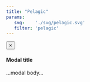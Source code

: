 ```yaml
---
title: "Pelagic"
params:
   svg:    './svg/pelagic.svg'
   filter: 'pelagic'
---
```


<div id="habitat"></div>

<script>
  // define div for tooltip
  var div = d3.select("body").append("div")
    .attr("class", "tooltip")
    .style("opacity", 0);

  d3.xml("`r params$svg`")
    .mimeType("image/svg+xml")
    .get(function(error, xml) {
      if (error) throw error;
      //document.body.appendChild(xml.documentElement);
      //d3.select("#habitat").append(xml.documentElement)
      document.getElementById('habitat').appendChild(xml.documentElement);

      // read csv
      d3.csv("./svg/paths.csv", function(error, data) {
        if (error) throw error;
        // console.log(data.columns); // ["Year", "Make", "Model", "Length"]

        // filter by habitat
        data = data.filter(function(row) {
          return row['habitat'] == '`r params$filter`';
        })

        // iterate over rows of svg paths
        data.forEach(function(d) {
          // console.log(d); // ["Year", "Make", "Model", "Length"]

          // color
          d3.selectAll(d.status_path)
            .style("fill", d.status_color);

          // link
          d3.selectAll(d.link_path)
            .attr("xlink:href", d.link)
            .attr("xlink:data-title", d.link_title)
            .attr("xlink:data-remote", "false")
            .attr("xlink:data-toggle", "modal")
            .attr("xlink:data-target", "#myModal")
            .on("mouseover", function(x) {
              div.transition()
                .duration(200)
                .style("opacity", .9);
              div.html(d.link_title + "<br/>"  + d.status_text)
                .style("left", (d3.event.pageX) + "px")
                .style("top", (d3.event.pageY - 28) + "px");
              })
            .on("mouseout", function(d) {
              div.transition()
              .duration(500)
              div.style("opacity", 0);
            });
        }); // end: data.forEach()
      }); // end: d3.csv()

  });
</script>

<!-- Modal -->
<div class="modal fade" id="myModal" tabindex="-1" role="dialog" aria-labelledby="myModalLabel">
  <div class="modal-dialog" role="document">
  <div class="modal-content">
  <div class="modal-header">
  <button type="button" class="close" data-dismiss="modal" aria-label="Close"><span aria-hidden="true">&times;</span></button>
  <h4 class="modal-title" id="myModalLabel">Modal title</h4>
  </div>
  <div class="modal-body">
  ...modal body...
  </div>
  </div>
  </div>
</div>

<script>
$('#myModal').on('show.bs.modal', function (e) {
  var link = $(e.relatedTarget);
  $(this).find(".modal-title").text(link.data("title"));
  $(this).find(".modal-body").html('<iframe frameborder="0" width="100%" height="850" src="URL">'.replace('URL',link.attr("href")))
})
</script>